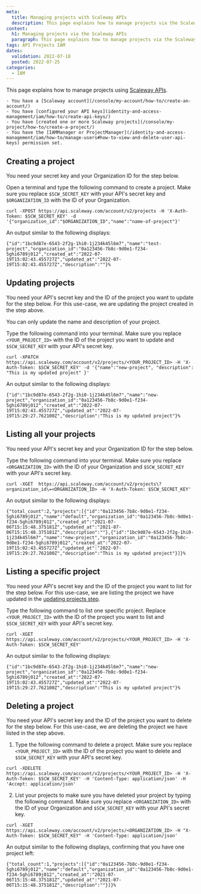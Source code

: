 ```yaml
---
meta:
  title: Managing projects with Scaleway APIs
  description: This page explains how to manage projects via the Scaleway APIs
content:
  h1: Managing projects via the Scaleway APIs
  paragraph: This page explains how to manage projects via the Scaleway APIs
tags: API Projects IAM
dates:
  validation: 2022-07-18
  posted: 2022-07-25
categories:
  - IAM
---
```


This page explains how to manage projects using [Scaleway APIs](https://developers.scaleway.com/en/).

<Message type="requirement">

    - You have a [Scaleway account](/console/my-account/how-to/create-an-account/)
    - You have [configured your API keys](identity-and-access-management/iam/how-to/create-api-keys/)
    - You have [created one or more Scaleway projects](/console/my-project/how-to/create-a-project/)
    - You have the [IAMManager or ProjectManager](/identity-and-access-management/iam/how-to/manage-users#how-to-view-and-delete-user-api-keys) permission set.

</Message>

## Creating a project

You need your secret key and your Organization ID for the step below.

Open a terminal and type the following command to create a project. Make sure you replace `$SCW_SECRET_KEY` with your API's secret key and `$ORGANIZATION_ID` with the ID of your Organization.

```
curl -XPOST https://api.scaleway.com/account/v2/projects -H 'X-Auth-Token: $SCW_SECRET_KEY' -d '{"organization_id":"$ORGANIZATION_ID","name":"name-of-project"}'
```
An output similar to the following displays:

```
{"id":"1bc9d87e-6543-2f2g-1hi0-1j234k45l6m7","name":"test-project","organization_id":"0a123456-7b8c-9d0e1-f234-5ghi6789j012","created_at":"2022-07-19T15:02:43.455727Z","updated_at":"2022-07-19T15:02:43.455727Z","description":""}%
```

## Updating projects

You need your API's secret key and the ID of the project you want to update for the step below. For this use-case, we are updating the project created in the step above.

<Message type="note">

 You can only update the name and description of your project.

</Message>

Type the following command into your terminal. Make sure you replace `<YOUR_PROJECT_ID>` with the ID of the project you want to update and `$SCW_SECRET_KEY` with your API's secret key.

```
curl -XPATCH https://api.scaleway.com/account/v2/projects/<YOUR_PROJECT_ID> -H 'X-Auth-Token: $SCW_SECRET_KEY' -d '{"name":"new-project", "description": "This is my updated project" }'
```

An output similar to the following displays:

```
{"id":"1bc9d87e-6543-2f2g-1hi0-1j234k45l6m7","name":"new-project","organization_id":"0a123456-7b8c-9d0e1-f234-5ghi6789j012","created_at":"2022-07-19T15:02:43.455727Z","updated_at":"2022-07-19T15:29:27.762100Z","description":"This is my updated project"}%  
```

## Listing all your projects

You need your API's secret key and your Organization ID for the step below.

Type the following command into your terminal. Make sure you replace `<ORGANIZATION_ID>` with the ID of your Organization and `$SCW_SECRET_KEY` with your API's secret key.

```
curl -XGET  https://api.scaleway.com/account/v2/projects\?organization_id\=<ORGANIZATION_ID> -H 'X-Auth-Token: $SCW_SECRET_KEY'
```

An output similar to the following displays:

```
{"total_count":2,"projects":[{"id":"0a123456-7b8c-9d0e1-f234-5ghi6789j012","name":"default","organization_id":"0a123456-7b8c-9d0e1-f234-5ghi6789j012","created_at":"2021-07-06T15:15:48.375181Z","updated_at":"2021-07-06T15:15:48.375181Z","description":""},{"id":"1bc9d87e-6543-2f2g-1hi0-1j234k45l6m7","name":"new-project","organization_id":"0a123456-7b8c-9d0e1-f234-5ghi6789j012","created_at":"2022-07-19T15:02:43.455727Z","updated_at":"2022-07-19T15:29:27.762100Z","description":"This is my updated project"}]}%
```
## Listing a specific project

You need your API's secret key and the ID of the project you want to list for the step below. For this use-case, we are listing the project we have updated in the [updating projects step](/identity-and-access-management/api-cli/managing-projects#updating-projects).

Type the following command to list one specific project. Replace `<YOUR_PROJECT_ID>` with the ID of the project you want to list and `$SCW_SECRET_KEY` with your API's secret key.

```
curl -XGET https://api.scaleway.com/account/v2/projects/<YOUR_PROJECT_ID> -H 'X-Auth-Token: $SCW_SECRET_KEY'
```

An output similar to the following displays:

```
{"id":"1bc9d87e-6543-2f2g-1hi0-1j234k45l6m7","name":"new-project","organization_id":"0a123456-7b8c-9d0e1-f234-5ghi6789j012","created_at":"2022-07-19T15:02:43.455727Z","updated_at":"2022-07-19T15:29:27.762100Z","description":"This is my updated project"}%
```

## Deleting a project

You need your API's secret key and the ID of the project you want to delete for the step below. For this use-case, we are deleting the project we have listed in the step above.

1. Type the following command to delete a project. Make sure you replace `<YOUR_PROJECT_ID>` with the ID of the project you want to delete and `$SCW_SECRET_KEY` with your API's secret key.

  ```
  curl -XDELETE https://api.scaleway.com/account/v2/projects/<YOUR_PROJECT_ID> -H 'X-Auth-Token: $SCW_SECRET_KEY' -H 'Content-Type: application/json' -H 'Accept: application/json'
  ```

2. List your projects to make sure you have deleted your project by typing the following command. Make sure you replace `<ORGANIZATION_ID>` with the ID of your Organization and `$SCW_SECRET_KEY` with your API's secret key.

```
curl -XGET https://api.scaleway.com/account/v2/projects/<ORGANIZATION_ID> -H "X-Auth-Token: $SCW_SECRET_KEY" -H 'Content-Type: application/json'
```

An output similar to the following displays, confirming that you have one project left:

```
{"total_count":1,"projects":[{"id":"0a123456-7b8c-9d0e1-f234-5ghi6789j012","name":"default","organization_id":"0a123456-7b8c-9d0e1-f234-5ghi6789j012","created_at":"2021-07-06T15:15:48.375181Z","updated_at":"2021-07-06T15:15:48.375181Z","description":""}]}%
```

